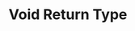 ---
id: "q_ts6p7q8r"
questionType: "MULTIPLE_CHOICE"
title: "Void Return Type"
description: "Which return type indicates a function returns nothing?"
difficulty: "EASY"
category: "Type Script"
options:
  - "null"
  - "undefined"
  - "void"
  - "none"
correctAnswer: 2
---